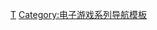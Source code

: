{{Navbox
| name  = FIFA系列
| title = [[FIFA系列]]
| state = {{{state|autocollapse}}}
| listclass = hlist
| group1 = FIFA系列
| list1  =
* [[FIFA国际足球]]
* [[FIFA足球95|95]]
* [[FIFA足球96|96]]
* [[FIFA 97|97]]
* [[FIFA 98：世界杯之路|98]]
* [[FIFA 99|99]]
* {{link-en|FIFA 2000|FIFA 2000|2000}}
* [[FIFA 2001|2001]]
* {{link-en|FIFA Football 2002|FIFA Football 2002|2002}}
* {{link-en|FIFA Football 2003|FIFA Football 2003|2003}}
* {{link-en|FIFA Football 2004|FIFA Football 2004|2004}}
* {{link-en|FIFA Football 2005|FIFA Football 2005|2005}}
* {{link-en|FIFA 06|FIFA 06|06}}（{{link-en|FIFA 06：世界杯之路|FIFA 06: Road to FIFA World Cup|世界杯之路}}）
* [[FIFA 07|07]]
* [[FIFA 08|08]]
* [[FIFA 09|09]]
* [[FIFA 10|10]]
* [[FIFA 11|11]]
* [[FIFA 12|12]]
* [[FIFA 13|13]]
* [[FIFA 14|14]]
* [[FIFA 15|15]]
* [[FIFA 16|16]]
* [[FIFA 17|17]]
* [[FIFA 18|18]]
* [[FIFA 19|19]]
* [[FIFA 20|20]]
* [[FIFA 21|21]]
* [[FIFA 22|22]]

| group2 = FIFA世界杯系列
| list2  =
* [[世界杯98]]
* [[2002 FIFA 世界杯]]
* [[2006 FIFA 世界杯]]
* [[2010年南非世界杯 (游戏)|2010年南非世界杯]]
* [[2014年巴西世界杯 (游戏)|2014年巴西世界杯]]

| group3 = 相关条目
| list3 = [[国际足联电子竞技世界杯]]

| group4 = 手機遊戲
|list4 =
* FIFA 16
* FIFA Mobile

| group5 = FIFA Online系列
|list5 = 
* FIFA Online
* FIFA Online 2
* FIFA Online 3
* FIFA Online 4

}}<noinclude>
{{collapsible option}}
{{DEFAULTSORT:Fifa}}
[[Category:FIFA系列|T]]
[[Category:电子游戏系列导航模板]]
</noinclude>